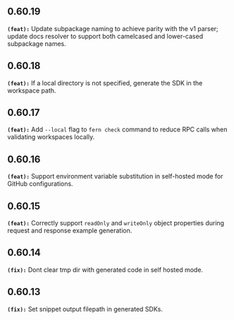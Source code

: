 ## 0.60.19
**`(feat):`** Update subpackage naming to achieve parity with the v1 parser; update docs resolver to support both camelcased and lower-cased subpackage names.


## 0.60.18
**`(feat):`** If a local directory is not specified, generate the SDK in the workspace path.


## 0.60.17
**`(feat):`** Add `--local` flag to `fern check` command to reduce RPC calls when validating workspaces locally.


## 0.60.16
**`(feat):`** Support environment variable substitution in self-hosted mode for GitHub configurations.


## 0.60.15
**`(feat):`** Correctly support `readOnly` and `writeOnly` object properties during request and response example generation.


## 0.60.14
**`(fix):`** Dont clear tmp dir with generated code in self hosted mode.


## 0.60.13
**`(fix):`** Set snippet output filepath in generated SDKs.


